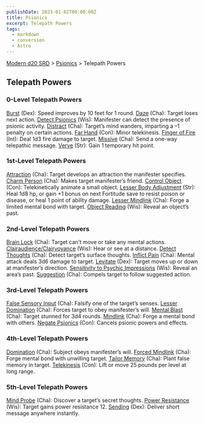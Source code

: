```yaml
---
publishDate: 2023-01-02T00:00:00Z
title: Psionics
excerpt: Telepath Powers
tags:
  - markdown
  - conversion
  - Astro
---
```


[Modern d20 SRD](/#modernD20) > [Psionics](modern-d20-srd-psionics-index) > Telepath Powers

## Telepath Powers

### 0-Level Telepath Powers

[Burst](modern-d20-srd-psionics-burst) (Dex): Speed improves by 10 feet for 1 round.
[Daze](modern-d20-srd-psionics-daze) (Cha): Target loses next action.
[Detect Psionics](modern-d20-srd-psionics-detect-psionics) (Wis): Manifester can detect the presence of psionic activity.
[Distract](modern-d20-srd-psionics-distract) (Cha): Target’s mind wanders, imparting a –1 penalty on certain actions.
[Far Hand](modern-d20-srd-psionics-far-hand) (Con): Minor telekinesis.
[Finger of Fire](modern-d20-srd-psionics-finger-of-fire) (Int): Deal 1d3 fire damage to target.
[Missive](modern-d20-srd-psionics-missive) (Cha): Send a one-way telepathic message.
[Verve](modern-d20-srd-psionics-verve) (Str): Gain 1 temporary hit point.

### 1st-Level Telepath Powers

[Attraction](modern-d20-srd-psionics-attraction) (Cha): Target develops an attraction the manifester specifies.
[Charm Person](modern-d20-srd-psionics-charm-person) (Cha): Makes target manifester’s friend.
[Control Object](modern-d20-srd-psionics-control-object) (Con): Telekinetically animate a small object.
[Lesser Body Adjustment](modern-d20-srd-psionics-lesser-body-adjustment) (Str): Heal 1d8 hp, or gain +1 bonus on next Fortitude save to resist poison or disease, or heal 1 point of ability damage.
[Lesser Mindlink](modern-d20-srd-psionics-lesser-mindlink) (Cha): Forge a limited mental bond with target.
[Object Reading](modern-d20-srd-psionics-object-reading) (Wis): Reveal an object’s past.

### 2nd-Level Telepath Powers

[Brain Lock](modern-d20-srd-psionics-brain-lock) (Cha): Target can’t move or take any mental actions.
[Clairaudience/Clairvoyance](modern-d20-srd-psionics-clairaudience-clairvoyance) (Wis): Hear or see at a distance.
[Detect Thoughts](modern-d20-srd-psionics-detect-thoughts) (Cha): Detect target’s surface thoughts.
[Inflict Pain](modern-d20-srd-psionics-inflict-pain) (Cha): Mental attack deals 3d6 damage to target.
[Levitate](modern-d20-srd-psionics-levitate) (Dex): Target moves up or down at manifester’s direction.
[Sensitivity to Psychic Impressions](modern-d20-srd-psionics-sensitivity-to-psychic-impressions) (Wis): Reveal an area’s past.
[Suggestion](modern-d20-srd-psionics-suggestion) (Cha): Compels target to follow suggested action.

### 3rd-Level Telepath Powers

[False Sensory Input](modern-d20-srd-psionics-false-sensory-input) (Cha): Falsify one of the target’s senses.
[Lesser Domination](modern-d20-srd-psionics-lesser-domination) (Cha): Forces target to obey manifester’s will.
[Mental Blast](modern-d20-srd-psionics-mental-blast) (Cha): Target stunned for 3d4 rounds.
[Mindlink](modern-d20-srd-psionics-mindlink) (Cha): Forge a mental bond with others.
[Negate Psionics](modern-d20-srd-psionics-negate-psionics) (Con): Cancels psionic powers and effects.

### 4th-Level Telepath Powers

[Domination](modern-d20-srd-psionics-domination) (Cha): Subject obeys manifester’s will.
[Forced Mindlink](modern-d20-srd-psionics-forced-mindlink) (Cha): Forge mental bond with unwilling target.
[Tailor Memory](modern-d20-srd-psionics-tailor-memory) (Cha): Plant false memory in target.
[Telekinesis](modern-d20-srd-psionics-telekinesis) (Con): Lift or move 25 pounds per level at long range.

### 5th-Level Telepath Powers

[Mind Probe](modern-d20-srd-psionics-mind-probe) (Cha): Discover a target’s secret thoughts.
[Power Resistance](modern-d20-srd-psionics-power-resistance) (Wis): Target gains power resistance 12.
[Sending](modern-d20-srd-psionics-sending) (Dex): Deliver short message anywhere instantly.
